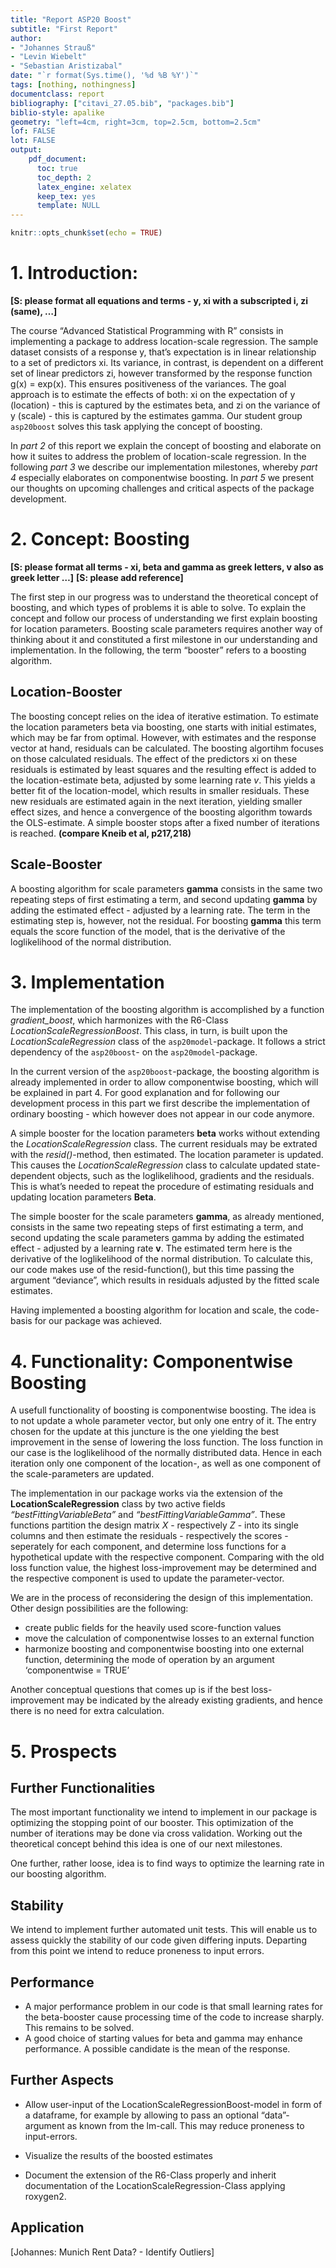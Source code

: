 ```yaml
---
title: "Report ASP20 Boost"
subtitle: "First Report"
author:
- "Johannes Strauß"
- "Levin Wiebelt"
- "Sebastian Aristizabal"
date: "`r format(Sys.time(), '%d %B %Y')`"
tags: [nothing, nothingness]
documentclass: report
bibliography: ["citavi_27.05.bib", "packages.bib"]
biblio-style: apalike
geometry: "left=4cm, right=3cm, top=2.5cm, bottom=2.5cm"
lof: FALSE
lot: FALSE
output: 
    pdf_document:
      toc: true
      toc_depth: 2
      latex_engine: xelatex
      keep_tex: yes
      template: NULL
---
```


```r
knitr::opts_chunk$set(echo = TRUE)

``` 


# 1. Introduction:

**[S: please format all equations and terms - y, xi with a subscripted i, zi (same), ...]**

The course "Advanced Statistical Programming with R" consists in implementing a package to address location-scale regression. 
The sample dataset consists of a response y, that's expectation is in linear relationship to a set of predictors xi. 
Its variance, in contrast, is dependent on a different set of linear predictors zi, however transformed by the response function g(x) = exp(x). 
This ensures positiveness of the variances. 
The goal approach is to estimate the effects of both: xi on the expectation of y (location) - this is captured by the estimates beta, and zi on the variance of y (scale) - this is captured by the estimates gamma. Our student group `asp20boost` solves this task applying the concept of boosting. 

In *part 2* of this report we explain the concept of boosting and elaborate on how it suites to address the problem of location-scale regression. 
In the following *part 3* we describe our implementation milestones, whereby *part 4* especially elaborates on componentwise boosting. 
In *part 5* we present our thoughts on upcoming challenges and critical aspects of the package development.


# 2. Concept: Boosting

**[S: please format all terms - xi, beta and gamma as greek letters, v also as greek letter ...]**
**[S: please add reference]**

The first step in our progress was to understand the theoretical concept of boosting, and which types of problems it is able to solve. To explain the concept and follow our process of understanding we first explain boosting for location parameters. 
Boosting scale parameters requires another way of thinking about it and constituted a first milestone in our understanding and implementation.
In the following, the term "booster" refers to a boosting algorithm.

## Location-Booster

The boosting concept relies on the idea of iterative estimation. 
To estimate the location parameters beta via boosting, one starts with initial estimates, which may be far from optimal. 
However, with estimates and the response vector at hand, residuals can be calculated. 
The boosting algortihm focuses on those calculated residuals.
The effect of the predictors xi on these residuals is estimated by least squares and the resulting effect is added to the location-estimate beta, adjusted by some learning rate *v*. 
This yields a better fit of the location-model, which results in smaller residuals.
These new residuals are estimated again in the next iteration, yielding smaller effect sizes, and hence a convergence of the boosting algorithm towards the OLS-estimate.
A simple booster stops after a fixed number of iterations is reached.
**(compare Kneib et al, p217,218)**

## Scale-Booster

A boosting algorithm for scale parameters **gamma** consists in the same two repeating steps of first estimating a term, and second updating **gamma** by adding the estimated effect - adjusted by a learning rate. 
The term in the estimating step is, however, not the residual.
For boosting **gamma** this term equals the score function of the model, that is the derivative of the loglikelihood of the normal distribution.




# 3. Implementation

The implementation of the boosting algorithm is accomplished by a function *gradient_boost*, which harmonizes with the R6-Class *LocationScaleRegressionBoost*. 
This class, in turn, is built upon the *LocationScaleRegression* class of the `asp20model`-package. 
It follows a strict dependency of the `asp20boost`- on the `asp20model`-package.

In the current version of the `asp20boost`-package, the boosting algorithm is already implemented in order to allow componentwise boosting, which will be explained in part 4. 
For good explanation and for following our development process in this part we first describe the implementation of ordinary boosting - which however does not appear in our code anymore.

A simple booster for the location parameters **beta** works without extending the *LocationScaleRegression* class. 
The current residuals may be extrated with the *resid()*-method, then estimated. The location parameter is updated. 
This causes the *LocationScaleRegression* class to calculate updated state-dependent objects, such as the loglikelihood, gradients and the residuals. 
This is what's needed to repeat the procedure of estimating residuals and updating location parameters **Beta**.

The simple booster for the scale parameters **gamma**, as already mentioned, consists in the same two repeating steps of first estimating a term, and second updating the scale parameters gamma by adding the estimated effect - adjusted by a learning rate **v**. 
The estimated term here is the derivative of the loglikelihood of the normal distribution.
To calculate this, our code makes use of the resid-function(), but this time passing the argument "deviance", which results in residuals adjusted by the fitted scale estimates.

Having implemented a boosting algorithm for location and scale, the code-basis for our package was achieved.


# 4. Functionality: Componentwise Boosting

A usefull functionality of boosting is componentwise boosting. 
The idea is to not update a whole parameter vector, but only one entry of it.
The entry chosen for the update at this juncture is the one yielding the best improvement in the sense of lowering the loss function.
The loss function in our case is the loglikelihood of the normally distributed data.
Hence in each iteration only one component of the location-, as well as one component of the scale-parameters are updated.

The implementation in our package works via the extension of the **LocationScaleRegression** class by two active fields *"bestFittingVariableBeta"* and *"bestFittingVariableGamma"*. 
These functions partition the design matrix *X* - respectively *Z* - into its single columns and then estimate the residuals - respectively the scores - seperately for each component, and determine loss functions for a hypothetical update with the respective component. 
Comparing with the old loss function value, the highest loss-improvement may be determined and the respective component is used to update the parameter-vector.

We are in the process of reconsidering the design of this implementation.
Other design possibilities are the following:

* create public fields for the heavily used score-function values
* move the calculation of componentwise losses to an external function
* harmonize boosting and componentwise boosting into one external function, determining the mode of operation by an argument 'componentwise = TRUE'

Another conceptual questions that comes up is if the best loss-improvement may be indicated by the already existing gradients, and hence there is no need for extra calculation.


# 5. Prospects


## Further Functionalities

The most important functionality we intend to implement in our package is optimizing the stopping point of our booster. This optimization of the number of iterations may be done via cross validation. Working out the theoretical concept behind this idea is one of our next milestones.

One further, rather loose, idea is to find ways to optimize the learning rate in our boosting algorithm.


## Stability

We intend to implement further automated unit tests. This will enable us to assess quickly the stability of our code given differing inputs. Departing from this point we intend to reduce proneness to input errors.


## Performance

* A major performance problem in our code is that small learning rates for the beta-booster cause processing time of the code to increase sharply. This remains to be solved.
* A good choice of starting values for beta and gamma may enhance performance. A possible candidate is the mean of the response.


## Further Aspects

* Allow user-input of the LocationScaleRegressionBoost-model in form of a dataframe, for example by allowing to pass an optional "data"-argument as known from the lm-call. This may reduce proneness to input-errors.

* Visualize the results of the boosted estimates

* Document the extension of the R6-Class properly and inherit documentation of the LocationScaleRegression-Class applying roxygen2.


## Application

[Johannes: Munich Rent Data? - Identify Outliers]



